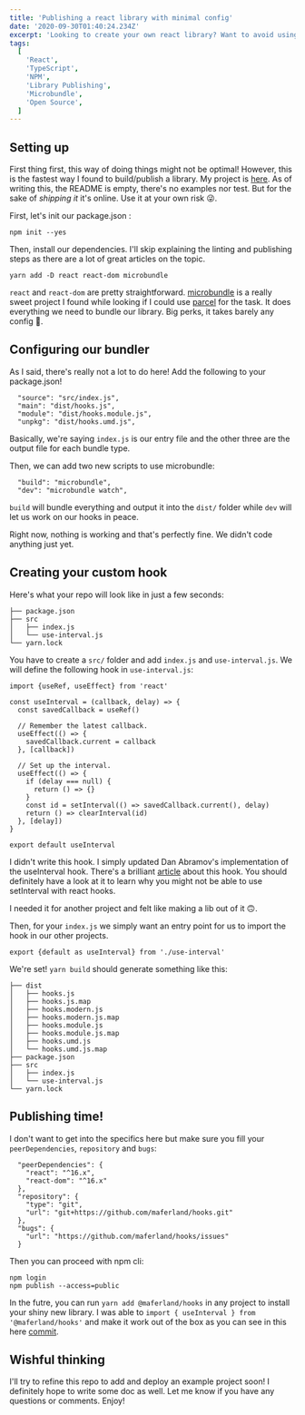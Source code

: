 ```yaml
---
title: 'Publishing a react library with minimal config'
date: '2020-09-30T01:40:24.234Z'
excerpt: 'Looking to create your own react library? Want to avoid using create-react-library? Let me walk you through a super simple solution using microbundle!'
tags:
  [
    'React',
    'TypeScript',
    'NPM',
    'Library Publishing',
    'Microbundle',
    'Open Source',
  ]
---
```


## Setting up

First thing first, this way of doing things might not be optimal! However, this is the fastest way I found to build/publish a library. My project is [here](https://github.com/maferland/hooks). As of writing this, the README is empty, there's no examples nor test. But for the sake of _shipping it_ it's online. Use it at your own risk 😜.

First, let's init our package.json :

```
npm init --yes
```

Then, install our dependencies. I'll skip explaining the linting and publishing steps as there are a lot of great articles on the topic.

```
yarn add -D react react-dom microbundle
```

`react` and `react-dom` are pretty straightforward. [microbundle](https://github.com/developit/microbundle) is a really sweet project I found while looking if I could use [parcel](https://github.com/parcel-bundler/parcel/) for the task. It does everything we need to bundle our library. Big perks, it takes barely any config 💪.

## Configuring our bundler

As I said, there's really not a lot to do here! Add the following to your package.json!

```
  "source": "src/index.js",
  "main": "dist/hooks.js",
  "module": "dist/hooks.module.js",
  "unpkg": "dist/hooks.umd.js",
```

Basically, we're saying `index.js` is our entry file and the other three are the output file for each bundle type.

Then, we can add two new scripts to use microbundle:

```
  "build": "microbundle",
  "dev": "microbundle watch",
```

`build` will bundle everything and output it into the `dist/` folder while `dev` will let us work on our hooks in peace.

Right now, nothing is working and that's perfectly fine. We didn't code anything just yet.

## Creating your custom hook

Here's what your repo will look like in just a few seconds:

```
├── package.json
├── src
│   ├── index.js
│   └── use-interval.js
└── yarn.lock
```

You have to create a `src/` folder and add `index.js` and `use-interval.js`. We will define the following hook in `use-interval.js`:

```
import {useRef, useEffect} from 'react'

const useInterval = (callback, delay) => {
  const savedCallback = useRef()

  // Remember the latest callback.
  useEffect(() => {
    savedCallback.current = callback
  }, [callback])

  // Set up the interval.
  useEffect(() => {
    if (delay === null) {
      return () => {}
    }
    const id = setInterval(() => savedCallback.current(), delay)
    return () => clearInterval(id)
  }, [delay])
}

export default useInterval
```

I didn't write this hook. I simply updated Dan Abramov's implementation of the useInterval hook. There's a brilliant [article](https://overreacted.io/making-setinterval-declarative-with-react-hooks/) about this hook. You should definitely have a look at it to learn why you might not be able to use setInterval with react hooks.

I needed it for another project and felt like making a lib out of it 🙃.

Then, for your `index.js` we simply want an entry point for us to import the hook in our other projects.

```
export {default as useInterval} from './use-interval'
```

We're set! `yarn build` should generate something like this:

```
├── dist
│   ├── hooks.js
│   ├── hooks.js.map
│   ├── hooks.modern.js
│   ├── hooks.modern.js.map
│   ├── hooks.module.js
│   ├── hooks.module.js.map
│   ├── hooks.umd.js
│   └── hooks.umd.js.map
├── package.json
├── src
│   ├── index.js
│   └── use-interval.js
└── yarn.lock
```

## Publishing time!

I don't want to get into the specifics here but make sure you fill your `peerDependencies`, `repository` and `bugs`:

```
  "peerDependencies": {
    "react": "^16.x",
    "react-dom": "^16.x"
  },
  "repository": {
    "type": "git",
    "url": "git+https://github.com/maferland/hooks.git"
  },
  "bugs": {
    "url": "https://github.com/maferland/hooks/issues"
  }
```

Then you can proceed with npm cli:

```
npm login
npm publish --access=public
```

In the futre, you can run `yarn add @maferland/hooks` in any project to install your shiny new library. I was able to `import { useInterval } from '@maferland/hooks'` and make it work out of the box as you can see in this here [commit](https://github.com/maferland/maferland/commit/8df2b1aa73925f8a9277cb5ffe1fde4a4e8c4f2e).

## Wishful thinking

I'll try to refine this repo to add and deploy an example project soon! I definitely hope to write some doc as well. Let me know if you have any questions or comments. Enjoy!
